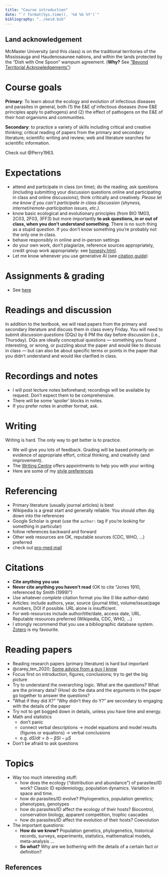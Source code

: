 ```yaml
---
title: "Course introduction"
date: "`r format(Sys.time(), '%d %b %Y')`"
bibliography: "../eeid.bib"
---
```


## Land acknowledgement

McMaster University (and this class) is on the traditional territories of the Mississauga and Haudenosaunee nations, and within the lands protected by the “Dish with One Spoon” wampum agreement. (**Why?** See ["Beyond Territorial Acknowledgements"](https://apihtawikosisan.com/2016/09/beyond-territorial-acknowledgments/))

# Course goals

**Primary**: To learn about the ecology and evolution of infectious
diseases and parasites in general, both (1) the E&E *of* infectious
diseases (how E&E principles apply to pathogens) and (2) the effect of
pathogens on the E&E of their host organisms and communities.

**Secondary**: to practice a variety of skills including critical 
and creative thinking; critical reading of papers from the
primary and secondary literature; scientific writing and review; web and
literature searches for scientific information.

Check out @Perry1963.

# Expectations

- attend and participate in class (on time); do the reading; ask questions
(including submitting your discussion questions online and
participating in class and online discussions); think critically and
creatively. *Please let me know if you can't participate in class discussion (shyness, internet/remote-participation issues, etc.).*
- know basic ecological and evolutionary principles (from BIO 1M03, 2C03,
2F03, 3FF3) but more importantly **to ask questions, in or out of
class, when you don't understand something**. There is no such thing
as a stupid question. If you don't know something you're
probably not the only one in class.
- behave responsibly in online and in-person settings
- do your own work, don't plagiarize, reference sources appropriately, credit group work appropriately: see [honesty.html](honesty.html).
- Let me know whenever you use generative AI (see [citation guide](https://libguides.mcmaster.ca/cite-gen-ai))

# Assignments & grading

- See [here](../assignments/README.html)

# Readings and discussion

In addition to the textbook, we will read papers from the primary and
secondary literature and discuss them in class every Friday. You will need to submit *discussion questions* (DQs) by 6 PM the day before discussion (i.e., Thursday). DQs are ideally conceptual questions --- something you found interesting, or wrong, or puzzling about the paper and would like to discuss in class
--- but can also be about specific terms or points in the paper that you
didn't understand and would like clarified in class.

# Recordings and notes

- I will post lecture notes beforehand; recordings will be available by request. Don't expect them to be comprehensive.
- There will be some 'spoiler' blocks in notes.
- If you prefer notes in another format, ask.

# Writing

Writing is hard. The only way to get better is to practice.

- We will give you lots of feedback. Grading will be based primarily on evidence of appropriate effort, critical thinking, and creativity (and improvement).
- The [Writing Centre](https://studentsuccess.mcmaster.ca/academic-skills/writing-support/) offers appointments to help you with your writing
- Here are some of my [style preferences](https://github.com/bbolker/bbmisc/blob/master/peeves.md)

# Referencing

- Primary literature (usually journal articles) is best
- Wikipedia is a great start and generally reliable. You should often dig down into the references
- Google Scholar is great (use the `author:` tag if you're looking for something in particular)
- follow references backward and forward
- Other web resources are OK, reputable sources (CDC, WHO, ...) preferred
- check out [pro-med mail](https://promedmail.org/)

# Citations

- **Cite anything you use**
- **Never cite anything you haven't read** (OK to cite "Jones 1910, referenced by Smith (1999)")
- Use whatever *complete* citation format you like (I like author-date)
- Articles: include authors, year, source (journal title), volume/issue/page numbers, DOI if possible. URL alone is insufficient.
- For web resources include author/title/date, access date, URL. Reputable resources preferred (Wikipedia, CDC, WHO, ...)
- I strongly recommend that you use a bibliographic database system. [Zotero](https://www.zotero.org/) is my favourite.

# Reading papers

- Reading research papers (primary literature) is hard but important
- @carey_ten_2020; [Some advice from a guy I know](https://teelabiisc.wordpress.com/how-to-read-research-papers/)
- Focus first on introduction, figures, conclusions; try to get the big picture
- Try to understand the overarching logic. What are the questions? What are the primary data? (How) do the data and the arguments in the paper go together to answer the questions?
- "What if they did X?" "Why didn't they do Y?" are secondary to engaging with the details of the paper
- Try not to get bogged down in details, unless you have time and energy.
- Math and statistics
   - don't panic
   - connect verbal descriptions → model equations and model results (figures or equations) → verbal conclusions
   - e.g. $dS/dt = b -\beta S I - \mu S$
- Don't be afraid to ask questions

# Topics

- Way too much interesting stuff:
   - how does the ecology ("distribution and abundance") of parasites/ID work? Classic ID epidemiology, population dynamics. Variation in space and time.
   - how do parasites/ID evolve? Phylogenetics, population genetics; phenotypes, genotypes
   - how do parasites/ID affect the ecology of their hosts? Biocontrol, conservation biology, apparent competition, trophic cascades
   - how do parasites/ID affect the evolution of their hosts? Coevolution
- The important questions:
   - **How do we know?** Population genetics, phylogenetics, historical records, surveys, experiments, statistics, mathematical models, meta-analysis ...
   - **So what?** Why are we bothering with the details of a certain fact or definition?

## References
